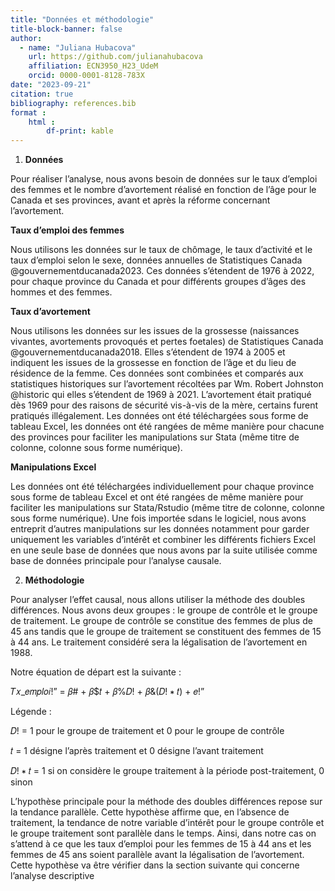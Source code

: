 ```yaml
---
title: "Données et méthodologie"
title-block-banner: false
author:
  - name: "Juliana Hubacova"
    url: https://github.com/julianahubacova
    affiliation: ECN3950_H23_UdeM
    orcid: 0000-0001-8128-783X
date: "2023-09-21"
citation: true
bibliography: references.bib
format :
    html : 
        df-print: kable
---
```


1.  **Données**

Pour réaliser l'analyse, nous avons besoin de données sur le taux d'emploi des femmes et le nombre d'avortement réalisé en fonction de l'âge pour le Canada et ses provinces, avant et après la réforme concernant l'avortement.

**Taux d'emploi des femmes**

Nous utilisons les données sur le taux de chômage, le taux d'activité et le taux d'emploi selon le sexe, données annuelles de Statistiques Canada @gouvernementducanada2023. Ces données s'étendent de 1976 à 2022, pour chaque province du Canada et pour différents groupes d'âges des hommes et des femmes.

**Taux d'avortement**

Nous utilisons les données sur les issues de la grossesse (naissances vivantes, avortements provoqués et pertes foetales) de Statistiques Canada @gouvernementducanada2018. Elles s'étendent de 1974 à 2005 et indiquent les issues de la grossesse en fonction de l'âge et du lieu de résidence de la femme. Ces données sont combinées et comparés aux statistiques historiques sur l'avortement récoltées par Wm. Robert Johnston @historic qui elles s'étendent de 1969 à 2021. L'avortement était pratiqué dès 1969 pour des raisons de sécurité vis-à-vis de la mère, certains furent pratiqués illégalement. Les données ont été téléchargées sous forme de tableau Excel, les données ont été rangées de même manière pour chacune des provinces pour faciliter les manipulations sur Stata (même titre de colonne, colonne sous forme numérique).

**Manipulations Excel**

Les données ont été téléchargées individuellement pour chaque province sous forme de tableau Excel et ont été rangées de même manière pour faciliter les manipulations sur Stata/Rstudio (même titre de colonne, colonne sous forme numérique). Une fois importée sdans le logiciel, nous avons entreprit d'autres manipulations sur les données notamment pour garder uniquement les variables d'intérêt et combiner les différents fichiers Excel en une seule base de données que nous avons par la suite utilisée comme base de données principale pour l'analyse causale.

2.  **Méthodologie**

Pour analyser l'effet causal, nous allons utiliser la méthode des doubles différences. Nous avons deux groupes : le groupe de contrôle et le groupe de traitement. Le groupe de contrôle se constitue des femmes de plus de 45 ans tandis que le groupe de traitement se constituent des femmes de 15 à 44 ans. Le traitement considéré sera la légalisation de l'avortement en 1988.

Notre équation de départ est la suivante :

𝑇𝑥_𝑒𝑚𝑝𝑙𝑜𝑖!" = 𝛽# + 𝛽\$𝑡 + 𝛽%𝐷! + 𝛽&(𝐷! ∗ 𝑡) + 𝑒!"

Légende :

𝐷! = 1 pour le groupe de traitement et 0 pour le groupe de contrôle

𝑡 = 1 désigne l'après traitement et 0 désigne l'avant traitement

𝐷! ∗ 𝑡 = 1 si on considère le groupe traitement à la période post-traitement, 0 sinon

L'hypothèse principale pour la méthode des doubles différences repose sur la tendance parallèle. Cette hypothèse affirme que, en l'absence de traitement, la tendance de notre variable d'intérêt pour le groupe contrôle et le groupe traitement sont parallèle dans le temps. Ainsi, dans notre cas on s'attend à ce que les taux d'emploi pour les femmes de 15 à 44 ans et les femmes de 45 ans soient parallèle avant la légalisation de l'avortement. Cette hypothèse va être vérifier dans la section suivante qui concerne l'analyse descriptive
